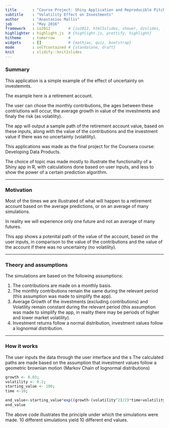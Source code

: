 ```yaml
---
title       : "Course Project: Shiny Application and Reproducible Pitch"
subtitle    : "Volatility Effect on Investments"
author      : "Anastasios Mallis"
job         : "May 2016"
framework   : io2012        # {io2012, html5slides, shower, dzslides, ...}
highlighter : highlight.js  # {highlight.js, prettify, highlight}
hitheme     : tomorrow      # 
widgets     : []            # {mathjax, quiz, bootstrap}
mode        : selfcontained # {standalone, draft}
knit        : slidify::knit2slides
---
```


### Summary

This application is a simple example of the effect of uncertainty on investemnts.


The example here is a retirement account.
 

The user can chose the monthly contributions, the ages between these contriutions will occur, the average growth in value of the investments and finaly the risk (as volatility).
 
 
The app will output a sample path of the retirement account value, based on these inputs, along with the value of the contributions and the investment value if there was no uncertainty (volatility).

This applications was made as the final project for the Coursera course: Developing Data Products.

The choice of topic mas made mostly to illustrate the functionality of a Shiny app in R, with calculations done based on user inputs, and less to show the power of a certain prediction algorithm.

---

### Motivation

Most of the times we are illustrated of what will happen to a retirement account based on the average predictions, or on an average of many simulations.

In reality we will experience only one future and not an average of many futures.

This app shows a potenital path of the value of the account, based on the user inputs, in comparison to the value of the contributions and the value of the account if there was no uncertainty (no volatility).

---

### Theory and assumptions

The simulations are based on the following assumptions:

1. The contributions are made on a monthly basis.
2. The monthly contributions remain the same during the relevant period (this assumption was made to simplify the app).
3. Average Growth of the investments (excluding contributions) and Volatility remain constant during the relevant period (this assumption was made to simplify the app, in reality there may be periods of higher and lower market volatility).
4. Investment returns follow a normal distribution, investment values follow a lognormal distribution.

---

### How it works

The user inputs the data through the user interface and the s
The calculated paths are made based on the assumption that investment values follow a geometric brownian motion (Markov Chain of lognormal distributions)
```r
growth <- 0.03;
volatility <- 0.2;
starting_value <- 100;
time <-10;

end_value<-starting_value*exp((growth-(volatility^2)/2)*time+volatility*sqrt(time)**rnorm(10));
end_value
```
The above code illustrates the principle under which the simulations were made. 10 different simulations yield 10 different end values.

